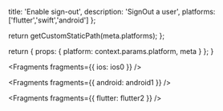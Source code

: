                   
  title: 'Enable sign-out',
  description: 'SignOut a user',
  platforms: ['flutter','swift','android']
};

  return getCustomStaticPath(meta.platforms);
};

  return {
    props: {
      platform: context.params.platform,
      meta
    }
  };
}
          



<Fragments fragments={{ ios: ios0 }} />


<Fragments fragments={{ android: android1 }} />


<Fragments fragments={{ flutter: flutter2 }} />
